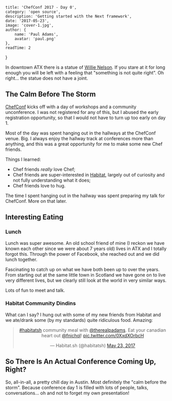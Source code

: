 
    title: 'ChefConf 2017 - Day 0',
    category: 'open source',
    description: 'Getting started with the Next framework',
    date: '2017-05-23',
    image: 'cover-1.jpg',
    author: {
        name: 'Paul Adams',
        avatar: 'paul.png'
    },
    readTime: 2
}


In downtown ATX there is a statue of [Willie
Nelson](https://en.wikipedia.org/wiki/Willie_Nelson). If you stare at
it for long enough you will be left with a feeling that "something is
not quite right". Oh right... the statue does not have a joint.

## The Calm Before The Storm

[ChefConf](https://chefconf.chef.io) kicks off with a day of workshops
and a community unconference. I was not registered for any of this,
but I abused the early registration opportunity, so that I would not
have to turn up too early on day 1.

Most of the day was spent hanging out in the hallways at the ChefConf
venue. Big. I always enjoy the hallway track at conferences more than
anything, and this was a great opportunity for me to make some new
Chef friends.

Things I learned:

- Chef friends _really_ love Chef;
- Chef friends are super-interested in [Habitat](https://www.habitat.sh), largely out of curiosity and not fully understanding what it does;
- Chef friends love to hug.

The time I spent hanging out in the hallway was spent preparing my
talk for ChefConf. More on that later.

## Interesting Eating

### Lunch

Lunch was super awesome. An old school friend of mine (I reckon we
have known each other since we were about 7 years old) lives in ATX
and I totally forgot this. Through the power of Facebook, she reached
out and we did lunch together.

Fascinating to catch up on what we have both been up to over the years. From starting out at the same little town in Scotland we have gone on to live very different lives, but we clearly still look at the world in very similar ways.

Lots of fun to meet and talk.

### Habitat Community Dindins

What can I say? I hung out with some of my new friends from Habitat and we ate/drank some (by my standards) quite ridiculous food. Amazing:

<center><blockquote class="twitter-tweet" data-lang="en"><p lang="en" dir="ltr"><a href="https://twitter.com/hashtag/habitatsh?src=hash">#habitatsh</a> community meal with <a href="https://twitter.com/therealpadams">@therealpadams</a>. Eat your canadian heart out <a href="https://twitter.com/fnichol">@fnichol</a>! <a href="https://t.co/0XxdXOrbcH">pic.twitter.com/0XxdXOrbcH</a></p>&mdash; Habitat.sh (@habitatsh) <a href="https://twitter.com/habitatsh/status/866819032149831681">May 23, 2017</a></blockquote> <script async src="//platform.twitter.com/widgets.js" charset="utf-8"></script></center>

## So There Is An Actual Conference Coming Up, Right?

So, all-in-all, a pretty chill day in Austin. Most definitely the
"calm before the storm". Because conference day 1 is filled with lots
of people, talks, conversations... oh and not to forget my own
presentation!